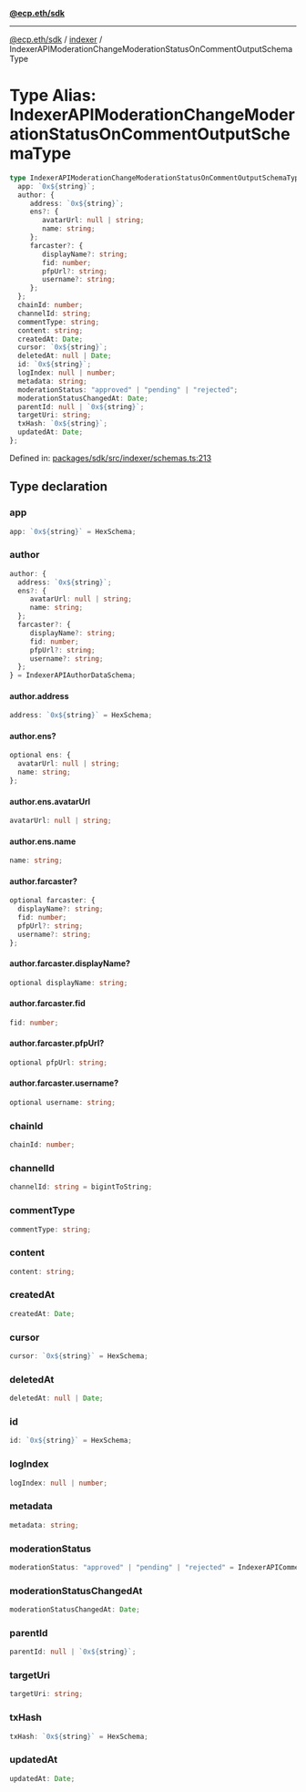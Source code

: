 [**@ecp.eth/sdk**](../../index.mdx)

***

[@ecp.eth/sdk](/sdk-reference/index.mdx) / [indexer](/sdk-reference/indexer/index.mdx) / IndexerAPIModerationChangeModerationStatusOnCommentOutputSchemaType

# Type Alias: IndexerAPIModerationChangeModerationStatusOnCommentOutputSchemaType

```ts
type IndexerAPIModerationChangeModerationStatusOnCommentOutputSchemaType = {
  app: `0x${string}`;
  author: {
     address: `0x${string}`;
     ens?: {
        avatarUrl: null | string;
        name: string;
     };
     farcaster?: {
        displayName?: string;
        fid: number;
        pfpUrl?: string;
        username?: string;
     };
  };
  chainId: number;
  channelId: string;
  commentType: string;
  content: string;
  createdAt: Date;
  cursor: `0x${string}`;
  deletedAt: null | Date;
  id: `0x${string}`;
  logIndex: null | number;
  metadata: string;
  moderationStatus: "approved" | "pending" | "rejected";
  moderationStatusChangedAt: Date;
  parentId: null | `0x${string}`;
  targetUri: string;
  txHash: `0x${string}`;
  updatedAt: Date;
};
```

Defined in: [packages/sdk/src/indexer/schemas.ts:213](https://github.com/ecp-eth/comments-monorepo/blob/main/packages/sdk/src/indexer/schemas.ts#L213)

## Type declaration

### app

```ts
app: `0x${string}` = HexSchema;
```

### author

```ts
author: {
  address: `0x${string}`;
  ens?: {
     avatarUrl: null | string;
     name: string;
  };
  farcaster?: {
     displayName?: string;
     fid: number;
     pfpUrl?: string;
     username?: string;
  };
} = IndexerAPIAuthorDataSchema;
```

#### author.address

```ts
address: `0x${string}` = HexSchema;
```

#### author.ens?

```ts
optional ens: {
  avatarUrl: null | string;
  name: string;
};
```

#### author.ens.avatarUrl

```ts
avatarUrl: null | string;
```

#### author.ens.name

```ts
name: string;
```

#### author.farcaster?

```ts
optional farcaster: {
  displayName?: string;
  fid: number;
  pfpUrl?: string;
  username?: string;
};
```

#### author.farcaster.displayName?

```ts
optional displayName: string;
```

#### author.farcaster.fid

```ts
fid: number;
```

#### author.farcaster.pfpUrl?

```ts
optional pfpUrl: string;
```

#### author.farcaster.username?

```ts
optional username: string;
```

### chainId

```ts
chainId: number;
```

### channelId

```ts
channelId: string = bigintToString;
```

### commentType

```ts
commentType: string;
```

### content

```ts
content: string;
```

### createdAt

```ts
createdAt: Date;
```

### cursor

```ts
cursor: `0x${string}` = HexSchema;
```

### deletedAt

```ts
deletedAt: null | Date;
```

### id

```ts
id: `0x${string}` = HexSchema;
```

### logIndex

```ts
logIndex: null | number;
```

### metadata

```ts
metadata: string;
```

### moderationStatus

```ts
moderationStatus: "approved" | "pending" | "rejected" = IndexerAPICommentModerationStatusSchema;
```

### moderationStatusChangedAt

```ts
moderationStatusChangedAt: Date;
```

### parentId

```ts
parentId: null | `0x${string}`;
```

### targetUri

```ts
targetUri: string;
```

### txHash

```ts
txHash: `0x${string}` = HexSchema;
```

### updatedAt

```ts
updatedAt: Date;
```
